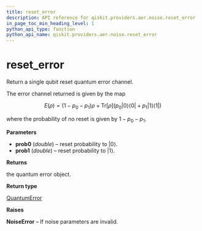 ```yaml
---
title: reset_error
description: API reference for qiskit.providers.aer.noise.reset_error
in_page_toc_min_heading_level: 1
python_api_type: function
python_api_name: qiskit.providers.aer.noise.reset_error
---
```


# reset\_error

<Function id="qiskit.providers.aer.noise.reset_error" name="reset_error" isDedicatedPage={true} github="https://github.com/qiskit/qiskit-aer/tree/stable/0.5/qiskit/providers/aer/noise/errors/standard_errors.py" signature="reset_error(prob0, prob1=0)">
  Return a single qubit reset quantum error channel.

  The error channel returned is given by the map

  $$
  E(ρ) = (1 - p_0 - p_1) ρ + \text{Tr}[ρ] \left(
          p_0 |0 \rangle\langle 0|
          + p_1 |1 \rangle\langle 1| \right)
  $$

  where the probability of no reset is given by $1 - p_0 - p_1$.

  **Parameters**

  *   **prob0** (*double*) – reset probability to $|0\rangle$.
  *   **prob1** (*double*) – reset probability to $|1\rangle$.

  **Returns**

  the quantum error object.

  **Return type**

  [QuantumError](qiskit.providers.aer.noise.QuantumError "qiskit.providers.aer.noise.QuantumError")

  **Raises**

  **NoiseError** – If noise parameters are invalid.
</Function>

